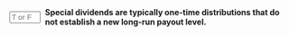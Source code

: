 ::: {.question-block}

<form onsubmit="event.preventDefault(); checkAnswerBox('module10_tf_q61','T')" style="display: flex; align-items: center; gap: 8px;">
  <input type="text" id="module10_tf_q61" name="module10_tf_q61" maxlength="1" placeholder="T or F" style="width: 55px;" data-correct-answer="T" /> 
  <label for="module10_tf_q61"><strong>Special dividends are typically one-time distributions that do not establish a new long-run payout level.</strong></label>
</form>

<div id="feedback-module10_tf_q61" class="feedback" data-status="" style="display:none;">
TRUE.  They are not intended to reset the ongoing dividend policy.
</div>

:::

